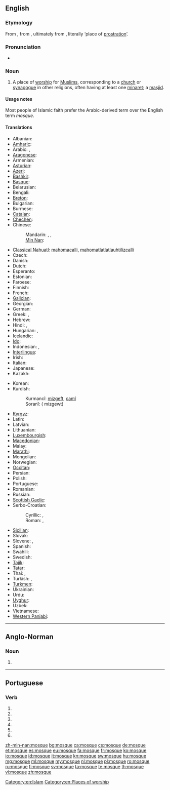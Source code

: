 ==English==
{{wikipedia}}

===Etymology===
From {{etyl|fr}} {{term|mosquée|lang=fr}}, from {{etyl|it}} {{term|moschea|lang=it}}, ultimately from {{etyl|ar}} {{term|مسجد|sc=Arab|lang=ar|tr=masjid}}, literally ‘place of [[prostration]]’.

===Pronunciation===
* {{audio|en-us-mosque.ogg|Audio (US)}}

===Noun===
{{en-noun}}

# {{Islam}} A place of [[worship]] for [[Muslim]]s, corresponding to a [[church]] or [[synagogue]] in other religions, often having at least one [[minaret]]; a [[masjid]].

====Usage notes====
Most people of Islamic faith prefer the Arabic-derived term {{term|masjid}} over the English term ''mosque''.

====Translations====
{{trans-top|a place of worship for Muslims}}
* Albanian: {{t-|sq|xhami|f|xs=Albanian}}
* [[Amharic]]: {{tø|am|መስጊድ|tr=mäsgid|sc=Ethi}}
* Arabic: {{t-|ar|مسجد|m|tr=masjid}}, {{t-|ar|جامع|m|tr=jaami3}}
* [[Aragonese]]: {{t-|an|mezquita|f|xs=Aragonese}}
* Armenian: {{t-|hy|մզկիթ|tr=mzkit’}}
* [[Asturian]]: {{t-|ast|mezquita|f|xs=Asturian}}
* [[Azeri]]: {{t+|az|məscid|xs=Azeri}}
* [[Bashkir]]: {{tø|ba|мәсет|tr=məset|sc=Cyrl}}
* [[Basque]]: {{t|eu|meskita|xs=Basque}}
* Belarusian: {{t|be|мячэць|f|tr=mjačéc'|xs=Belarusian}}
* Bengali: {{t|bn|মসজিদ|tr=môshjid|sc=Beng}}
* [[Breton]]: {{t-|br|moskeenn|f|xs=Breton}}
* Bulgarian: {{t+|bg|джамия|f|tr=džamíja}}
* Burmese: {{t|my|ဗလီ|tr=ba-lì|sc=Mymr}}
* [[Catalan]]: {{t+|ca|mesquita|f}}
* [[Chechen]]: {{tø|ce|маьждиг|tr=mäƶdig}}
* Chinese:
*: Mandarin: {{t-|cmn|清真寺|tr=qīngzhēnsì|sc=Hani}}, {{t|cmn|禮拜寺|sc=Hani}}, {{t|cmn|礼拜寺|tr=lǐbàisì|sc=Hani}}
*: [[Min Nan]]: {{tø|nan|清真寺|tr=chheng-chin-sī|sc=Hans}}
* [[Classical Nahuatl]]: [[mahomacalli]], [[mahomatlatlatlauhtilizcalli]]
* Czech: {{t+|cs|mešita|f}}
* Danish: {{t-|da|moské|c}}
* Dutch: {{t+|nl|moskee|f}}
* Esperanto: {{t-|eo|moskeo|xs=Esperanto}}
* Estonian: {{t+|et|mošee}}
* Faroese: {{t-|fo|moska|f|xs=Faroese}}
* Finnish: {{t+|fi|moskeija}}
* French: {{t+|fr|mosquée|f}}
* [[Galician]]: {{t-|gl|mesquita|f|xs=Galician}}
* Georgian: {{t-|ka|მეჩეთი|tr=meč’et’i|sc=Geor|xs=Georgian}}
* German: {{t+|de|Moschee|f}}
* Greek: {{t+|el|τέμενος|n|tr=témenos}}, {{t+|el|τζαμί|n|tr=tzamí}}
* Hebrew: {{t-|he|מסגד|m|alt=מִסְגָּד|tr=misgad}}
* Hindi: {{t-|hi|मसजिद|tr=masjid|xs=Hindi}}, {{t|hi|मस्जिद|tr=masjid|xs=Hindi}}
* Hungarian: {{t+|hu|dzsámi}}, {{t+|hu|mecset}}
* Icelandic: {{t-|is|moska|f}}
* [[Ido]]: {{t+|io|moskeo|xs=Ido}}
* Indonesian: {{t+|id|mesjid|xs=Indonesian}}, {{t+|id|masjid|xs=Indonesian}}
* [[Interlingua]]: {{t|ia|moschea}}
* Irish: {{t-|ga|mosc|xs=Irish}}
* Italian: {{t+|it|moschea}}
* Japanese: {{t|ja|モスク|tr=mosuku}}
* Kazakh: {{t|kk|мешіт|tr=mešit|sc=Cyrl}}
{{trans-mid}}
* Korean: {{t+|ko|모스크|tr=moseukeu|sc=Hang}}
* Kurdish:
*: Kurmancî: [[mizgeft]], [[camî]]
*: Soranî: {{ku-Arab|[[مزگه‌وت]]}}( mizgewt)
* [[Kyrgyz]]: {{t|ky|мечит|tr=meçit|sc=Cyrl}}
* Latin: {{t|la|meschita}}
* Latvian: {{t-|lv|mošeja|f|xs=Latvian}}
* Lithuanian: {{t|lt|mečètė|f|xs=Lithuanian}}
* [[Luxembourgish]]: {{t|lb|Moschee|f}}
* [[Macedonian]]: {{t-|mk|џамија|f|tr=džámija}}
* Malay: {{t|ms|masjid}}
* [[Marathi]]: {{t|mr|मशीद|sc=Deva|xs=Marathi}}
* Mongolian: {{t|mn|мечет|tr=mečét|sc=Cyrl}}
* Norwegian: {{t-|no|moské|m}}
* [[Occitan]]: {{t+|oc|mosqueta|f|xs=Occitan}}
* Persian: {{t+|fa|مسجد|m|tr=masjed|xs=Persian}}
* Polish: {{t+|pl|meczet|m}}
* Portuguese: {{t+|pt|mesquita}}
* Romanian: {{t+|ro|moschee|f}}
* Russian: {{t+|ru|мечеть|f|tr=mečét'}}
* [[Scottish Gaelic]]: {{t|gd|mosg|xs=Scottish Gaelic}}
* Serbo-Croatian:
*: Cyrillic: {{t|sh|џамија|f|alt=џа́мија|sc=Cyrl|xs=Serbo-Croatian}}, {{t|sh|мошеја|f|alt=моше́ја|sc=Cyrl|xs=Serbo-Croatian}}
*: Roman: {{t|sh|džamija|f|alt=džámija|xs=Serbo-Croatian}}, {{t|sh|mošeja|f|alt=mošéja|xs=Serbo-Croatian}}
* [[Sicilian]]: {{t|scn|muschea|f|xs=Sicilian}}
* Slovak: {{t|sk|mešita|f}}
* Slovene: {{t+|sl|mošeja|f|alt=mošéja}}, {{t+|sl|džamija|f|alt=džámija}}
* Spanish: {{t+|es|mezquita}}
* Swahili: {{t+|sw|msikiti|xs=Swahili}}
* Swedish: {{t+|sv|moské|c}}
* [[Tajik]]: {{t-|tg|масҷид|tr=masjid|sc=Cyrl|xs=Tajik}}
* [[Tatar]]: {{t|tt|мәчет|tr=mäçet|sc=Cyrl}}
* Thai: {{t|th|มัสยิด|tr=mát-yít}}, {{t|th|สุเหร่า|tr=sòo-rào}}
* Turkish: {{t+|tr|cami}}, {{t+|tr|mescit}}
* [[Turkmen]]: {{t|tk|metjit}}
* Ukrainian: {{t+|uk|мечеть|tr=mečét'|xs=Ukrainian}}
* Urdu: {{t-|ur|مسجد|m|tr=masjid|xs=Urdu}}
* [[Uyghur]]: {{t|ug|جامى|sc=ug-Arab|xs=Uyghur}}
* Uzbek: {{t|uz|masjid}}
* Vietnamese: {{t|vi|nhà thờ Hồi giáo}}
* [[Western Panjabi]]: {{tø|pnb|مسیت}}
{{trans-bottom}}

[[Category:en:Islam]]
[[Category:en:Places of worship]]

----

==Anglo-Norman==

===Noun===
{{head|xno|noun|g=g}}

# {{l|en|mosque}}

----

==Portuguese==

===Verb===
{{pt-verb form}}

# {{pt-verb form of|moscar|ar|subjunctive|present|singular|first}}
# {{pt-verb form of|moscar|ar|subjunctive|present|singular|third}}
# {{pt-verb form of|moscar|ar|imperative|affirmative|singular|first|}}
# {{pt-verb form of|moscar|ar|imperative|affirmative|singular|third|}}
# {{pt-verb form of|moscar|ar|imperative|negative|singular|first|}}
# {{pt-verb form of|moscar|ar|imperative|negative|singular|third|}}

[[zh-min-nan:mosque]]
[[bg:mosque]]
[[ca:mosque]]
[[cs:mosque]]
[[de:mosque]]
[[et:mosque]]
[[es:mosque]]
[[eu:mosque]]
[[fa:mosque]]
[[fr:mosque]]
[[ko:mosque]]
[[io:mosque]]
[[id:mosque]]
[[it:mosque]]
[[kn:mosque]]
[[sw:mosque]]
[[hu:mosque]]
[[mg:mosque]]
[[ml:mosque]]
[[my:mosque]]
[[nl:mosque]]
[[pl:mosque]]
[[ro:mosque]]
[[ru:mosque]]
[[fi:mosque]]
[[sv:mosque]]
[[ta:mosque]]
[[te:mosque]]
[[th:mosque]]
[[vi:mosque]]
[[zh:mosque]]
